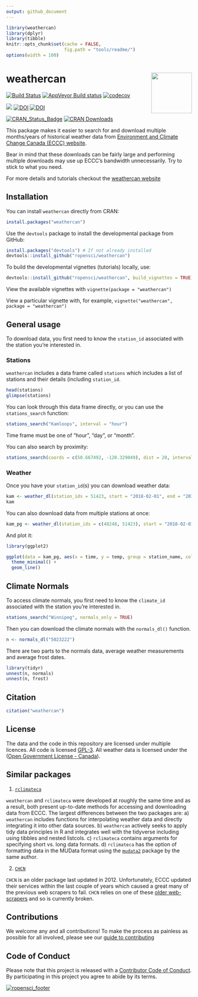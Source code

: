 ```yaml
---
output: github_document
---
```


```r
library(weathercan)
library(dplyr)
library(tibble)
knitr::opts_chunk$set(cache = FALSE,
                      fig.path = "tools/readme/")
options(width = 100)
```

# weathercan <img src="https://github.com/ropensci/weathercan/raw/master/inst/assets/weathercan_logo.png" align = "right" width = 110/>


[![Build Status](https://travis-ci.org/ropensci/weathercan.svg?branch=master)](https://travis-ci.org/ropensci/weathercan) [![AppVeyor Build status](https://ci.appveyor.com/api/projects/status/q3krwk18df3qnly7/branch/master?svg=true)](https://ci.appveyor.com/project/steffilazerte/weathercan/branch/master)
[![codecov](https://codecov.io/gh/ropensci/weathercan/branch/master/graph/badge.svg)](https://codecov.io/gh/ropensci/weathercan)

[![](https://badges.ropensci.org/160_status.svg)](https://github.com/ropensci/onboarding/issues/160) [![DOI](https://zenodo.org/badge/60650396.svg)](https://zenodo.org/badge/latestdoi/60650396) [![DOI](http://joss.theoj.org/papers/10.21105/joss.00571/status.svg)](https://doi.org/10.21105/joss.00571)


[![CRAN\_Status\_Badge](https://www.r-pkg.org/badges/version/weathercan)](https://cran.r-project.org/package=weathercan) [![CRAN Downloads](http://cranlogs.r-pkg.org/badges/grand-total/weathercan)](https://CRAN.R-project.org/package=weathercan)


This package makes it easier to search for and download multiple months/years of historical weather data from [Environment and Climate Change Canada (ECCC) website](https://climate.weather.gc.ca/historical_data/search_historic_data_e.html).

Bear in mind that these downloads can be fairly large and performing multiple downloads may use up ECCC's bandwidth unnecessarily. Try to stick to what you need.

For more details and tutorials checkout the [weathercan website](https://docs.ropensci.org/weathercan)

## Installation

You can install `weathercan` directly from CRAN:

```r
install.packages("weathercan")
```


Use the `devtools` package to install the developmental package from GitHub:

```r
install.packages("devtools") # If not already installed
devtools::install_github("ropensci/weathercan") 
```

To build the developmental vignettes (tutorials) locally, use:

```r
devtools::install_github("ropensci/weathercan", build_vignettes = TRUE) 
```

View the available vignettes with `vignette(package = "weathercan")`  

View a particular vignette with, for example, `vignette("weathercan", package = "weathercan")`

## General usage

To download data, you first need to know the `station_id` associated with the station you're interested in.

### Stations

`weathercan` includes a data frame called `stations` which includes a list of stations and their details (including `station_id`.

```r
head(stations)
glimpse(stations)
```

You can look through this data frame directly, or you can use the `stations_search` function:

```r
stations_search("Kamloops", interval = "hour")
```

Time frame must be one of "hour", "day", or "month".

You can also search by proximity:

```r
stations_search(coords = c(50.667492, -120.329049), dist = 20, interval = "hour")
```

### Weather

Once you have your `station_id`(s) you can download weather data:

```r
kam <- weather_dl(station_ids = 51423, start = "2018-02-01", end = "2018-04-15")
kam
```

You can also download data from multiple stations at once:

```r
kam_pg <- weather_dl(station_ids = c(48248, 51423), start = "2018-02-01", end = "2018-04-15")
```

And plot it:

```r
library(ggplot2)

ggplot(data = kam_pg, aes(x = time, y = temp, group = station_name, colour = station_name)) +
  theme_minimal() + 
  geom_line()
```

## Climate Normals

To access climate normals, you first need to know the `climate_id` associated with the station you're interested in.

```r
stations_search("Winnipeg", normals_only = TRUE)
```

Then you can download the climate normals with the `normals_dl()` function.

```r
n <- normals_dl("5023222")
```

There are two parts to the normals data, average weather measurements and average frost dates.

```r
library(tidyr)
unnest(n, normals)
unnest(n, frost)
```


## Citation

```r
citation("weathercan")
```

## License

The data and the code in this repository are licensed under multiple licences. All code is licensed [GPL-3](https://www.gnu.org/licenses/gpl-3.0.en.html). All weather data is licensed under the ([Open Government License - Canada](http://open.canada.ca/en/open-government-licence-canada)). 

## Similar packages

1) [`rclimateca`](https://cran.rstudio.com/web/packages/rclimateca/index.html)

`weathercan` and `rclimateca` were developed at roughly the same time and as a result, both present up-to-date methods for accessing and downloading data from ECCC. The largest differences between the two packages are: a) `weathercan` includes functions for interpolating weather data and directly integrating it into other data sources. b) `weathercan` actively seeks to apply tidy data principles in R and integrates well with the tidyverse including using tibbles and nested listcols. c) `rclimateca` contains arguments for specifying short vs. long data formats. d) `rclimateca` has the option of formatting data in the MUData format using the [`mudata2`](https://cran.r-project.org/web/packages/mudata2/index.html) package by the same author.

2) [`CHCN`](https://cran.rstudio.com/web/packages/CHCN/index.html)

`CHCN` is an older package last updated in 2012. Unfortunately, ECCC updated their services within the last couple of years which caused a great many of the previous web scrapers to fail. `CHCN` relies on one of these [older web-scrapers](https://classic.scraperwiki.com/scrapers/can-weather-stations/) and so is currently broken. 

## Contributions

We welcome any and all contributions! To make the process as painless as possible for all involved, please see our [guide to contributing](CONTRIBUTING.md)

## Code of Conduct

Please note that this project is released with a [Contributor Code of Conduct](CODE_OF_CONDUCT.md). By participating in this project you agree to abide by its terms.

[![ropensci_footer](http://ropensci.org/public_images/ropensci_footer.png)](https://ropensci.org)
